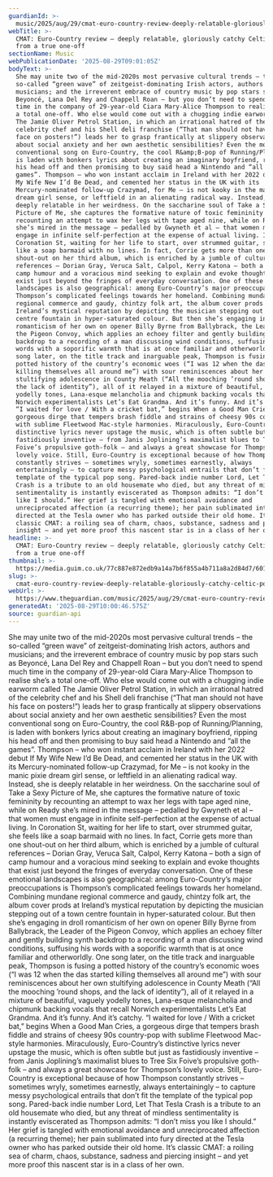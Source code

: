 ```yaml
---
guardianId: >-
  music/2025/aug/29/cmat-euro-country-review-deeply-relatable-gloriously-catchy-celtic-pop-from-a-true-one-off
webTitle: >-
  CMAT: Euro-Country review – deeply relatable, gloriously catchy Celtic pop
  from a true one-off
sectionName: Music
webPublicationDate: '2025-08-29T09:01:05Z'
bodyText: >-
  She may unite two of the mid-2020s most pervasive cultural trends – the
  so-called “green wave” of zeitgeist-dominating Irish actors, authors and
  musicians; and the irreverent embrace of country music by pop stars such as
  Beyoncé, Lana Del Rey and Chappell Roan – but you don’t need to spend much
  time in the company of 29-year-old Ciara Mary-Alice Thompson to realise she’s
  a total one-off. Who else would come out with a chugging indie earworm called
  The Jamie Oliver Petrol Station, in which an irrational hatred of the
  celebrity chef and his Shell deli franchise (“That man should not have his
  face on posters!”) leads her to grasp frantically at slippery observations
  about social anxiety and her own aesthetic sensibilities? Even the most
  conventional song on Euro-Country, the cool R&amp;B-pop of Running/Planning,
  is laden with bonkers lyrics about creating an imaginary boyfriend, ripping
  his head off and then promising to buy said head a Nintendo and “all the
  games”. Thompson – who won instant acclaim in Ireland with her 2022 debut If
  My Wife New I’d Be Dead, and cemented her status in the UK with its
  Mercury-nominated follow-up Crazymad, for Me – is not kooky in the manic pixie
  dream girl sense, or leftfield in an alienating radical way. Instead, she is
  deeply relatable in her weirdness. On the saccharine soul of Take a Sexy
  Picture of Me, she captures the formative nature of toxic femininity by
  recounting an attempt to wax her legs with tape aged nine, while on Ready
  she’s mired in the message – pedalled by Gwyneth et al – that women must
  engage in infinite self-perfection at the expense of actual living. In
  Coronation St, waiting for her life to start, over strummed guitar, she feels
  like a soap barmaid with no lines. In fact, Corrie gets more than one
  shout-out on her third album, which is enriched by a jumble of cultural
  references – Dorian Gray, Veruca Salt, Calpol, Kerry Katona – both a sign of
  camp humour and a voracious mind seeking to explain and evoke thoughts that
  exist just beyond the fringes of everyday conversation. One of these emotional
  landscapes is also geographical: among Euro-Country’s major preoccupations is
  Thompson’s complicated feelings towards her homeland. Combining mundane
  regional commerce and gaudy, chintzy folk art, the album cover prods at
  Ireland’s mystical reputation by depicting the musician stepping out of a town
  centre fountain in hyper-saturated colour. But then she’s engaging in droll
  romanticism of her own on opener Billy Byrne from Ballybrack, the Leader of
  the Pigeon Convoy, which applies an echoey filter and gently building synth
  backdrop to a recording of a man discussing wind conditions, suffusing his
  words with a soporific warmth that is at once familiar and otherworldly. One
  song later, on the title track and inarguable peak, Thompson is fusing a
  potted history of the country’s economic woes (“I was 12 when the das started
  killing themselves all around me”) with sour reminiscences about her own
  stultifying adolescence in County Meath (“All the mooching ’round shops, and
  the lack of identity”), all of it relayed in a mixture of beautiful, vaguely
  yodelly tones, Lana-esque melancholia and chipmunk backing vocals that recall
  Norwich experimentalists Let’s Eat Grandma. And it’s funny. And it’s catchy.
  “I waited for love / With a cricket bat,” begins When a Good Man Cries, a
  gorgeous dirge that tempers brash fiddle and strains of cheesy 90s country-pop
  with sublime Fleetwood Mac-style harmonies. Miraculously, Euro-Country’s
  distinctive lyrics never upstage the music, which is often subtle but just as
  fastidiously inventive – from Janis Joplining’s maximalist blues to Tree Six
  Foive’s propulsive goth-folk – and always a great showcase for Thompson’s
  lovely voice. Still, Euro-Country is exceptional because of how Thompson
  constantly strives – sometimes wryly, sometimes earnestly, always
  entertainingly – to capture messy psychological entrails that don’t fit the
  template of the typical pop song. Pared-back indie number Lord, Let That Tesla
  Crash is a tribute to an old housemate who died, but any threat of mindless
  sentimentality is instantly eviscerated as Thompson admits: “I don’t miss you
  like I should.” Her grief is tangled with emotional avoidance and
  unreciprocated affection (a recurring theme); her pain sublimated into fury
  directed at the Tesla owner who has parked outside their old home. It’s
  classic CMAT: a roiling sea of charm, chaos, substance, sadness and piercing
  insight – and yet more proof this nascent star is in a class of her own.
headline: >-
  CMAT: Euro-Country review – deeply relatable, gloriously catchy Celtic pop
  from a true one-off
thumbnail: >-
  https://media.guim.co.uk/77c887e872edb9a14a7b6f855a4b711a8a2d84d7/601_0_6320_5059/500.jpg
slug: >-
  cmat-euro-country-review-deeply-relatable-gloriously-catchy-celtic-pop-from-a-true-one-off
webUrl: >-
  https://www.theguardian.com/music/2025/aug/29/cmat-euro-country-review-deeply-relatable-gloriously-catchy-celtic-pop-from-a-true-one-off
generatedAt: '2025-08-29T10:00:46.575Z'
source: guardian-api
---
```

She may unite two of the mid-2020s most pervasive cultural trends – the so-called “green wave” of zeitgeist-dominating Irish actors, authors and musicians; and the irreverent embrace of country music by pop stars such as Beyoncé, Lana Del Rey and Chappell Roan – but you don’t need to spend much time in the company of 29-year-old Ciara Mary-Alice Thompson to realise she’s a total one-off. Who else would come out with a chugging indie earworm called The Jamie Oliver Petrol Station, in which an irrational hatred of the celebrity chef and his Shell deli franchise (“That man should not have his face on posters!”) leads her to grasp frantically at slippery observations about social anxiety and her own aesthetic sensibilities? Even the most conventional song on Euro-Country, the cool R&amp;B-pop of Running/Planning, is laden with bonkers lyrics about creating an imaginary boyfriend, ripping his head off and then promising to buy said head a Nintendo and “all the games”. Thompson – who won instant acclaim in Ireland with her 2022 debut If My Wife New I’d Be Dead, and cemented her status in the UK with its Mercury-nominated follow-up Crazymad, for Me – is not kooky in the manic pixie dream girl sense, or leftfield in an alienating radical way. Instead, she is deeply relatable in her weirdness. On the saccharine soul of Take a Sexy Picture of Me, she captures the formative nature of toxic femininity by recounting an attempt to wax her legs with tape aged nine, while on Ready she’s mired in the message – pedalled by Gwyneth et al – that women must engage in infinite self-perfection at the expense of actual living. In Coronation St, waiting for her life to start, over strummed guitar, she feels like a soap barmaid with no lines. In fact, Corrie gets more than one shout-out on her third album, which is enriched by a jumble of cultural references – Dorian Gray, Veruca Salt, Calpol, Kerry Katona – both a sign of camp humour and a voracious mind seeking to explain and evoke thoughts that exist just beyond the fringes of everyday conversation. One of these emotional landscapes is also geographical: among Euro-Country’s major preoccupations is Thompson’s complicated feelings towards her homeland. Combining mundane regional commerce and gaudy, chintzy folk art, the album cover prods at Ireland’s mystical reputation by depicting the musician stepping out of a town centre fountain in hyper-saturated colour. But then she’s engaging in droll romanticism of her own on opener Billy Byrne from Ballybrack, the Leader of the Pigeon Convoy, which applies an echoey filter and gently building synth backdrop to a recording of a man discussing wind conditions, suffusing his words with a soporific warmth that is at once familiar and otherworldly. One song later, on the title track and inarguable peak, Thompson is fusing a potted history of the country’s economic woes (“I was 12 when the das started killing themselves all around me”) with sour reminiscences about her own stultifying adolescence in County Meath (“All the mooching ’round shops, and the lack of identity”), all of it relayed in a mixture of beautiful, vaguely yodelly tones, Lana-esque melancholia and chipmunk backing vocals that recall Norwich experimentalists Let’s Eat Grandma. And it’s funny. And it’s catchy. “I waited for love / With a cricket bat,” begins When a Good Man Cries, a gorgeous dirge that tempers brash fiddle and strains of cheesy 90s country-pop with sublime Fleetwood Mac-style harmonies. Miraculously, Euro-Country’s distinctive lyrics never upstage the music, which is often subtle but just as fastidiously inventive – from Janis Joplining’s maximalist blues to Tree Six Foive’s propulsive goth-folk – and always a great showcase for Thompson’s lovely voice. Still, Euro-Country is exceptional because of how Thompson constantly strives – sometimes wryly, sometimes earnestly, always entertainingly – to capture messy psychological entrails that don’t fit the template of the typical pop song. Pared-back indie number Lord, Let That Tesla Crash is a tribute to an old housemate who died, but any threat of mindless sentimentality is instantly eviscerated as Thompson admits: “I don’t miss you like I should.” Her grief is tangled with emotional avoidance and unreciprocated affection (a recurring theme); her pain sublimated into fury directed at the Tesla owner who has parked outside their old home. It’s classic CMAT: a roiling sea of charm, chaos, substance, sadness and piercing insight – and yet more proof this nascent star is in a class of her own.
